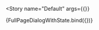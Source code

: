 

<Meta
  title="Components/Modals/Full Page Dialog"
  decorators={decorators}
/>

<Story
  name="Default"
  args={{}}
>
  {FullPageDialogWithState.bind({})}
</Story>
